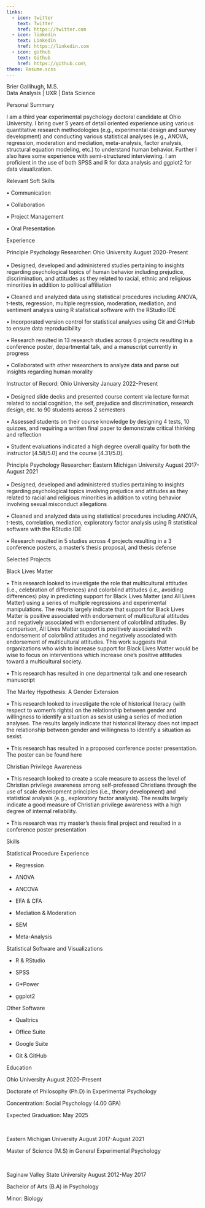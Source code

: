 ```yaml
---
links:
  - icon: twitter
    text: Twitter
    href: https://twitter.com
  - icon: linkedin
    text: LinkedIn
    href: https://linkedin.com
  - icon: github
    text: Github
    href: https://github.com\
theme: Resume.scss
---
```


[Brier Gallihugh, M.S.]{.center-twenty}\
[Data Analysis \| UXR \| Data Science]{.center-twenty}

[Personal Summary]{.left-header}

I am a third year experimental psychology doctoral candidate at Ohio University. I bring over 5 years of detail oriented experience using various quantitative research methodologies (e.g., experimental design and survey development) and conducting various statistical analyses (e.g., ANOVA, regression, moderation and mediation, meta-analysis, factor analysis, structural equation modeling, etc.) to understand human behavior. Further I also have some experience with semi-structured interviewing. I am proficient in the use of both SPSS and R for data analysis and ggplot2 for data visualization.

Relevant Soft Skills

• Communication

• Collaboration

• Project Management

• Oral Presentation

[Experience]{.left-header}

[Principle Psychology Researcher: Ohio University]{.left-subheader} [August 2020-Present]{.right-subheader} <br>
<br>
• Designed, developed and administered studies pertaining to insights regarding psychological topics of human behavior including prejudice, discrimination, and attitudes as they related to racial, ethnic and religious minorities in addition to political affiliation

• Cleaned and analyzed data using statistical procedures including ANOVA, t-tests, regression, multiple regression, moderation, mediation, and sentiment analysis using R statistical software with the RStudio IDE

• Incorporated version control for statistical analyses using Git and GitHub to ensure data reproducibility

• Research resulted in 13 research studies across 6 projects resulting in a conference poster, departmental talk, and a manuscript currently in progress

• Collaborated with other researchers to analyze data and parse out insights regarding human morality

[Instructor of Record: Ohio University]{.left-subheader} [January 2022-Present]{.right-subheader} <br>
<br>
• Designed slide decks and presented course content via lecture format related to social cognition, the self, prejudice and discrimination, research design, etc. to 90 students across 2 semesters

• Assessed students on their course knowledge by designing 4 tests, 10 quizzes, and requiring a written final paper to demonstrate critical thinking and reflection

• Student evaluations indicated a high degree overall quality for both the instructor \[4.58/5.0\] and the course \[4.31/5.0\].

[Principle Psychology Researcher: Eastern Michigan University]{.left-subheader} [August 2017-August 2021]{.right-subheader} <br> <br>
• Designed, developed and administered studies pertaining to insights regarding psychological topics involving prejudice and attitudes as they related to racial and religious minorities in addition to voting behavior involving sexual misconduct allegations

• Cleaned and analyzed data using statistical procedures including ANOVA, t-tests, correlation, mediation, exploratory factor analysis using R statistical software with the RStudio IDE

• Research resulted in 5 studies across 4 projects resulting in a 3 conference posters, a master's thesis proposal, and thesis defense

[Selected Projects]{.left-header}

[Black Lives Matter]{.left-subheader} <br>

• This research looked to investigate the role that multicultural attitudes (i.e., celebration of differences) and colorblind attitudes (i.e., avoiding differences) play in predicting support for Black Lives Matter (and All Lives Matter) using a series of multiple regressions and experimental manipulations. The results largely indicate that support for Black Lives Matter is positive associated with endorsement of multicultural attitudes and negatively associated with endorsement of colorblind attitudes. By comparison, All Lives Matter support is positively associated with endorsement of colorblind attitudes and negatively associated with endorsement of multicultural attitudes. This work suggests that organizations who wish to increase support for Black Lives Matter would be wise to focus on interventions which increase one's positive attitudes toward a multicultural society.

• This research has resulted in one departmental talk and one research manuscript

[The Marley Hypothesis: A Gender Extension]{.left-subheader} <br>

• This research looked to investigate the role of historical literacy (with respect to women's rights) on the relationship between gender and willingness to identify a situation as sexist using a series of mediation analyses. The results largely indicate that historical literacy does not impact the relationship between gender and willingness to identify a situation as sexist.

• This research has resulted in a proposed conference poster presentation. The poster can be found here

[Christian Privilege Awareness]{.left-subheader} <br>

• This research looked to create a scale measure to assess the level of Christian privilege awareness among self-professed Christians through the use of scale development principles (i.e., theory development) and statistical analysis (e.g., exploratory factor analysis). The results largely indicate a good measure of Christian privilege awareness with a high degree of internal reliability.

• This research was my master's thesis final project and resulted in a conference poster presentation

[Skills]{.left-header}

[Statistical Procedure Experience]{.left-subheader} <br>

-   Regression

-   ANOVA

-   ANCOVA

-   EFA & CFA

-   Mediation & Moderation

-   SEM

-   Meta-Analysis

[Statistical Software and Visualizations]{.left-subheader} <br>

-   R & RStudio

-   SPSS

-   G\*Power

-   ggplot2

[Other Software]{.left-subheader} <br>

-   Qualtrics

-   Office Suite

-   Google Suite

-   Git & GitHub

[Education]{.left-header}

[Ohio University]{.left-subheader} [August 2020-Present]{.right-subheader} <br>

Doctorate of Philosophy (Ph.D) in Experimental Psychology

Concentration: Social Psychology (4.00 GPA)

Expected Graduation: May 2025

<br>

[Eastern Michigan University]{.left-subheader} [August 2017-August 2021]{.right-subheader} <br> 

Master of Science (M.S) in General Experimental Psychology

<br>

[Saginaw Valley State University]{.left-subheader} [August 2012-May 2017]{.right-subheader} <br> 

Bachelor of Arts (B.A) in Psychology

Minor: Biology
